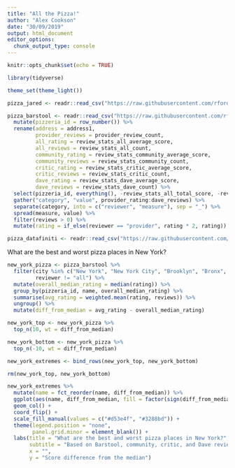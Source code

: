 ```yaml
---
title: "All the Pizza!"
author: "Alex Cookson"
date: "30/09/2019"
output: html_document
editor_options: 
  chunk_output_type: console
---
```


```r
knitr::opts_chunk$set(echo = TRUE)
```

```r
library(tidyverse)

theme_set(theme_light())

pizza_jared <- readr::read_csv("https://raw.githubusercontent.com/rfordatascience/tidytuesday/master/data/2019/2019-10-01/pizza_jared.csv")

pizza_barstool <- readr::read_csv("https://raw.githubusercontent.com/rfordatascience/tidytuesday/master/data/2019/2019-10-01/pizza_barstool.csv") %>%
  mutate(pizzeria_id = row_number()) %>%
  rename(address = address1,
         provider_reviews = provider_review_count,
         all_rating = review_stats_all_average_score,
         all_reviews = review_stats_all_count,
         community_rating = review_stats_community_average_score,
         community_reviews = review_stats_community_count,
         critic_rating = review_stats_critic_average_score,
         critic_reviews = review_stats_critic_count,
         dave_rating = review_stats_dave_average_score,
         dave_reviews = review_stats_dave_count) %>%
  select(pizzeria_id, everything(), -review_stats_all_total_score, -review_stats_community_total_score, -review_stats_critic_total_score, -review_stats_dave_total_score) %>%
  gather("category", "value", provider_rating:dave_reviews) %>%
  separate(category, into = c("reviewer", "measure"), sep = "_") %>%
  spread(measure, value) %>%
  filter(reviews > 0) %>%
  mutate(rating = if_else(reviewer == "provider", rating * 2, rating))

pizza_datafiniti <- readr::read_csv("https://raw.githubusercontent.com/rfordatascience/tidytuesday/master/data/2019/2019-10-01/pizza_datafiniti.csv")
```

What are the best and worst pizza places in New York?

```r
new_york_pizza <- pizza_barstool %>%
  filter(city %in% c("New York", "New York City", "Brooklyn", "Bronx", "Staten Island", "Hoboken"),
         reviewer != "all") %>%
  mutate(overall_median_rating = median(rating)) %>%
  group_by(pizzeria_id, name, overall_median_rating) %>%
  summarise(avg_rating = weighted.mean(rating, reviews)) %>%
  ungroup() %>%
  mutate(diff_from_median = avg_rating - overall_median_rating)

new_york_top <- new_york_pizza %>%
  top_n(10, wt = diff_from_median)

new_york_bottom <- new_york_pizza %>%
  top_n(-10, wt = diff_from_median)

new_york_extremes <- bind_rows(new_york_top, new_york_bottom)

rm(new_york_top, new_york_bottom)

new_york_extremes %>%
  mutate(name = fct_reorder(name, diff_from_median)) %>%
  ggplot(aes(name, diff_from_median, fill = factor(sign(diff_from_median)))) +
  geom_col() +
  coord_flip() +
  scale_fill_manual(values = c("#d53e4f", "#3288bd")) +
  theme(legend.position = "none",
        panel.grid.minor = element_blank()) +
  labs(title = "What are the best and worst pizza places in New York?",
       subtitle = "Based on Barstool, community, critic, and Dave reviews",
       x = "",
       y = "Score difference from the median")
```

